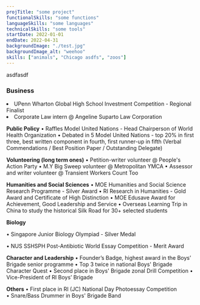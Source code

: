 ```yaml
---
projTitle: "some project"
functionalSkills: "some functions"
languageSkills: "some languages"
technicalSkills: "some tools"
startDate: 2022-01-01
endDate: 2022-04-31
backgroundImage: "./test.jpg"
backgroundImage_alt: "weehoo"
skills: ["animals", "Chicago asdfs", "zoos"]
---
```


asdfasdf

<h3>Business</h3> 
    <li>UPenn Wharton Global High School Investment Competition - Regional Finalist</li>
    <li>Corporate Law intern @ Angeline Suparto Law Corporation</li>

<b>Public Policy</b> 
• Raffles Model United Nations - Head Chairperson of World Health Organization
• Debated in 5 Model United Nations - top 20% in first three, best written component in fourth, first runner-up in fifth (Verbal Commendations / Best Position Paper / Outstanding Delegate)

<b>Volunteering (long term ones)</b> 
• Petition-writer volunteer @ People's Action Party 
• M.Y Big Sweep volunteer @ Metropolitan YMCA
• Assessor and writer volunteer @ Transient Workers Count Too

<b>Humanities and Social Sciences</b> 
• MOE Humanities and Social Science Research Programme - Silver Award
• RI Research in Humanities - Gold Award and Certificate of High Distinction 
• MOE Edusave Award for Achievement, Good Leadership and Service
• Overseas Learning Trip in China to study the historical Silk Road for 30+ selected students

<p><b>Biology</b></p>
    <p>• Singapore Junior Biology Olympiad - Silver Medal</p>
    <p>• NUS SSHSPH Post-Antibiotic World Essay Competition - Merit Award</p>

<b>Character and Leadership</b>
• Founder’s Badge, highest award in the Boys’ Brigade senior programme
• Top 3 twice in national Boys' Brigade Character Quest
• Second place in Boys' Brigade zonal Drill Competition
• Vice-President of RI Boys’ Brigade 

<b>Others</b>
• First place in RI (JC) National Day Photoessay Competition
• Snare/Bass Drummer in Boys' Brigade Band